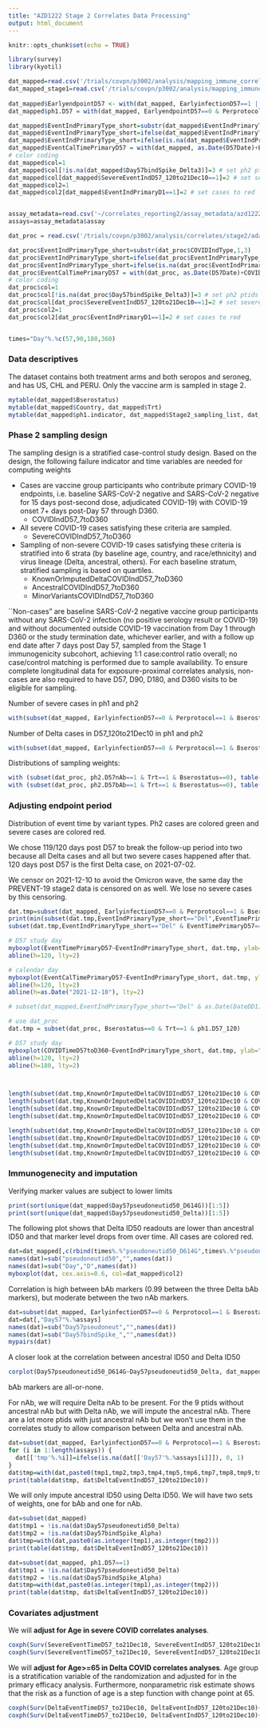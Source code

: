 ```yaml
---
title: "AZD1222 Stage 2 Correlates Data Processing"
output: html_document
---
```


```r
knitr::opts_chunk$set(echo = TRUE)

library(survey)
library(kyotil)

dat_mapped=read.csv('/trials/covpn/p3002/analysis/mapping_immune_correlates/stage2/adata/COVID_AstraZeneca_stage2_mapped_20240322.csv')
dat_mapped_stage1=read.csv('/trials/covpn/p3002/analysis/mapping_immune_correlates/stage1/adata/COVID_AstraZeneca_realdata_20221208.csv')
 
dat_mapped$EarlyendpointD57 <- with(dat_mapped, EarlyinfectionD57==1 | (EventIndPrimaryD1==1 & EventTimePrimaryD1 < NumberdaysD1toD57 + 7),1,0)
dat_mapped$ph1.D57 = with(dat_mapped, EarlyendpointD57==0 & Perprotocol==1 & EventTimePrimaryD57 >= 7)

dat_mapped$EventIndPrimaryType_short=substr(dat_mapped$EventIndPrimaryType,1,3)
dat_mapped$EventIndPrimaryType_short=ifelse(dat_mapped$EventIndPrimaryType_short=="", NA,dat_mapped$EventIndPrimaryType_short)
dat_mapped$EventIndPrimaryType_short=ifelse(is.na(dat_mapped$EventIndPrimaryType_short) & dat_mapped$EventIndPrimaryD1==1, "Unk",dat_mapped$EventIndPrimaryType_short)
dat_mapped$EventCalTimePrimaryD57 = with(dat_mapped, as.Date(D57Date)+EventTimePrimaryD57)
# color coding
dat_mapped$col=1
dat_mapped$col[!is.na(dat_mapped$Day57bindSpike_Delta3)]=3 # set ph2 ptids to green
dat_mapped$col[dat_mapped$SevereEventIndD57_120to21Dec10==1]=2 # set severe cases to red
dat_mapped$col2=1
dat_mapped$col2[dat_mapped$EventIndPrimaryD1==1]=2 # set cases to red


assay_metadata=read.csv('~/correlates_reporting2/assay_metadata/azd1222_stage2_assay_metadata.csv')
assays=assay_metadata$assay

dat_proc = read.csv('/trials/covpn/p3002/analysis/correlates/stage2/adata/azd1222_stage2_data_processed_20240409.csv')

dat_proc$EventIndPrimaryType_short=substr(dat_proc$COVIDIndType,1,3)
dat_proc$EventIndPrimaryType_short=ifelse(dat_proc$EventIndPrimaryType_short=="", NA,dat_proc$EventIndPrimaryType_short)
dat_proc$EventIndPrimaryType_short=ifelse(is.na(dat_proc$EventIndPrimaryType_short) & dat_proc$COVIDIndD1toD360                           ==1, "Unk",dat_proc$EventIndPrimaryType_short)
dat_proc$EventCalTimePrimaryD57 = with(dat_proc, as.Date(D57Date)+COVIDTimeD57toD360)
# color coding
dat_proc$col=1
dat_proc$col[!is.na(dat_proc$Day57bindSpike_Delta3)]=3 # set ph2 ptids to green
dat_proc$col[dat_proc$SevereEventIndD57_120to21Dec10==1]=2 # set severe cases to red
dat_proc$col2=1
dat_proc$col2[dat_proc$EventIndPrimaryD1==1]=2 # set cases to red


times="Day"%.%c(57,90,180,360)
```


### Data descriptives

The dataset contains both treatment arms and both seropos and seroneg, and has US, CHL and PERU. Only the vaccine arm is sampled in stage 2.
```r
mytable(dat_mapped$Bserostatus)
mytable(dat_mapped$Country, dat_mapped$Trt)
mytable(dat_mapped$ph1.indicator, dat_mapped$Stage2_sampling_list, dat_mapped$Trt)
```

### Phase 2 sampling design

The sampling design is a stratified case-control study design. Based on the design, the following failure indicator and time variables are needed for computing weights

* Cases are vaccine group participants who contribute primary COVID-19 endpoints, i.e. baseline SARS-CoV-2 negative and SARS-CoV-2 negative for 15 days post-second dose, adjudicated COVID-19) with COVID-19 onset 7+ days post-Day 57 through D360.
  * COVIDIndD57_7toD360
* All severe COVID-19 cases satisfying these criteria are sampled.  
  * SevereCOVIDIndD57_7toD360
* Sampling of non-severe COVID-19 cases satisfying these criteria is stratified into 6 strata (by baseline age, country, and race/ethnicity) and virus lineage (Delta, ancestral, others). For each baseline stratum, stratified sampling is based on quartiles. 
  * KnownOrImputedDeltaCOVIDIndD57_7toD360
  * AncestralCOVIDIndD57_7toD360
  * MinorVariantsCOVIDIndD57_7toD360


``Non-cases" are baseline SARS-CoV-2 negative vaccine group participants without any SARS-CoV-2 infection (no positive serology result or COVID-19) and without documented outside COVID-19 vaccination from Day 1 through D360 or the study termination date, whichever earlier, and with a follow up end date after 7 days post Day 57, sampled from the Stage 1 immunogenicity subcohort, achieving 1:1 case:control ratio overall; no case/control matching is performed due to sample availability.  To ensure complete longitudinal data for exposure-proximal correlates analysis, non-cases are also required to have D57, D90, D180, and D360 visits to be eligible for sampling.   


Number of severe cases in ph1 and ph2
```r
with(subset(dat_mapped, EarlyinfectionD57==0 & Perprotocol==1 & Bserostatus==0 & Trt==1), mytable(!is.na(Day57bindSpike_Delta3), SevereEventIndD57_120to21Dec10))
```

Number of Delta cases in D57_120to21Dec10 in ph1 and ph2
```r
with(subset(dat_mapped, EarlyinfectionD57==0 & Perprotocol==1 & Bserostatus==0 & Trt==1), mytable(!is.na(Day57bindSpike_Delta3), DeltaEventIndD57_120to21Dec10))
```


Distributions of sampling weights:
```r
with (subset(dat_proc, ph2.D57nAb==1 & Trt==1 & Bserostatus==0), table(ph2.D57nAb, Wstratum))
with (subset(dat_proc, ph2.D57bAb==1 & Trt==1 & Bserostatus==0), table(ph2.D57bAb, Wstratum))
```




### Adjusting endpoint period

Distribution of event time by variant types. Ph2 cases are colored green and severe cases are colored red.

We chose 119/120 days post D57 to break the follow-up period into two because all Delta cases and all but two severe cases happened after that. 120 days post D57 is the first Delta case, on 2021-07-02.

We censor on 2021-12-10 to avoid the Omicron wave, the same day the PREVENT-19 stage2 data is censored on as well. We lose no severe cases by this censoring.

```r
dat.tmp=subset(dat_mapped, EarlyinfectionD57==0 & Perprotocol==1 & Bserostatus==0 & Trt==1)
print(min(subset(dat.tmp,EventIndPrimaryType_short=="Del",EventTimePrimaryD57),na.rm=T))
subset(dat.tmp,EventIndPrimaryType_short=="Del" & EventTimePrimaryD57==120, EventCalTimePrimaryD57)
```


```r
# D57 study day
myboxplot(EventTimePrimaryD57~EventIndPrimaryType_short, dat.tmp, ylab="EventTimePrimary57", col=dat.tmp$col, cex.axis=0.8)
abline(h=120, lty=2) 

# calendar day
myboxplot(EventCalTimePrimaryD57~EventIndPrimaryType_short, dat.tmp, ylab="Event Calendar Time", col=dat.tmp$col, cex.axis=0.8)
abline(h=120, lty=2) 
abline(h=as.Date("2021-12-10"), lty=2) 

# subset(dat_mapped,EventIndPrimaryType_short=="Del" & as.Date(DateDD1)<as.Date("2021-01-01"), c(Subjectid, EventTimePrimaryDate, DateDD1))
```


```r

# use dat_proc
dat.tmp = subset(dat_proc, Bserostatus==0 & Trt==1 & ph1.D57_120)

# D57 study day
myboxplot(COVIDTimeD57toD360~EventIndPrimaryType_short, dat.tmp, ylab="EventTimePrimary57", col=dat.tmp$col, cex.axis=0.8)
abline(h=120, lty=2) 
abline(h=180, lty=2) 



length(subset(dat.tmp,KnownOrImputedDeltaCOVIDIndD57_120to21Dec10 & COVIDTimeD57to21Dec10<120 , c(Ptid), drop=T))
length(subset(dat.tmp,KnownOrImputedDeltaCOVIDIndD57_120to21Dec10 & COVIDTimeD57to21Dec10<150 , c(Ptid), drop=T))
length(subset(dat.tmp,KnownOrImputedDeltaCOVIDIndD57_120to21Dec10 & COVIDTimeD57to21Dec10<180 , c(Ptid), drop=T))
length(subset(dat.tmp,KnownOrImputedDeltaCOVIDIndD57_120to21Dec10 & COVIDTimeD57to21Dec10<304 , c(Ptid), drop=T))

length(subset(dat.tmp,KnownOrImputedDeltaCOVIDIndD57_120to21Dec10 & COVIDTimeD57to21Dec10<120 & ph2.D57_120nAb, c(Ptid), drop=T))
length(subset(dat.tmp,KnownOrImputedDeltaCOVIDIndD57_120to21Dec10 & COVIDTimeD57to21Dec10<150 & ph2.D57_120nAb , c(Ptid), drop=T))
length(subset(dat.tmp,KnownOrImputedDeltaCOVIDIndD57_120to21Dec10 & COVIDTimeD57to21Dec10<180 & ph2.D57_120nAb , c(Ptid), drop=T))
length(subset(dat.tmp,KnownOrImputedDeltaCOVIDIndD57_120to21Dec10 & COVIDTimeD57to21Dec10<304 & ph2.D57_120nAb , c(Ptid), drop=T))


```


### Immunogenecity and imputation

Verifying marker values are subject to lower limits
```r
print(sort(unique(dat_mapped$Day57pseudoneutid50_D614G))[1:5])
print(sort(unique(dat_mapped$Day57pseudoneutid50_Delta))[1:5])
```


The following plot shows that Delta ID50 readouts are lower than ancestral ID50 and that marker level drops from over time. All cases are colored red.
```r
dat=dat_mapped[,c(rbind(times%.%"pseudoneutid50_D614G",times%.%"pseudoneutid50_Delta"))]
names(dat)=sub("pseudoneutid50","",names(dat))
names(dat)=sub("Day","D",names(dat))
myboxplot(dat, cex.axis=0.6, col=dat_mapped$col2)
```



Correlation is high between bAb markers (0.99 between the three Delta bAb markers), but moderate between the two nAb markers.
```r
dat=subset(dat_mapped, EarlyinfectionD57==0 & Perprotocol==1 & Bserostatus==0 & Trt==1)
dat=dat[,"Day57"%.%assays]
names(dat)=sub("Day57pseudoneut","",names(dat))
names(dat)=sub("Day57bindSpike_","",names(dat))
mypairs(dat)
```

A closer look at the correlation between ancestral ID50 and Delta ID50

```r
corplot(Day57pseudoneutid50_D614G~Day57pseudoneutid50_Delta, dat_mapped, asp=1)
```

bAb markers are all-or-none. 

For nAb, we will require Delta nAb to be present. For the 9 ptids without ancestral nAb but with Delta nAb, we will impute the ancestral nAb. There are a lot more ptids with just ancestral nAb but we won't use them in the correlates study to allow comparison between Delta and ancestral nAb.
```r
dat=subset(dat_mapped, EarlyinfectionD57==0 & Perprotocol==1 & Bserostatus==0 & Trt==1)
for (i in 1:length(assays)) {
  dat[['tmp'%.%i]]=ifelse(is.na(dat[['Day57'%.%assays[i]]]), 0, 1)
}
dat$tmp=with(dat,paste0(tmp1,tmp2,tmp3,tmp4,tmp5,tmp6,tmp7,tmp8,tmp9,tmp10))
print(table(dat$tmp, dat$DeltaEventIndD57_120to21Dec10))
```

We will only impute ancestral ID50 using Delta ID50. We will have two sets of weights, one for bAb and one for nAb. 
```r
dat=subset(dat_mapped)
dat$tmp1 = !is.na(dat$Day57pseudoneutid50_Delta)
dat$tmp2 = !is.na(dat$Day57bindSpike_Alpha)
dat$tmp=with(dat,paste0(as.integer(tmp1),as.integer(tmp2)))
print(table(dat$tmp, dat$DeltaEventIndD57_120to21Dec10))
```

```r
dat=subset(dat_mapped, ph1.D57==1)
dat$tmp1 = !is.na(dat$Day57pseudoneutid50_Delta)
dat$tmp2 = !is.na(dat$Day57bindSpike_Alpha)
dat$tmp=with(dat,paste0(as.integer(tmp1),as.integer(tmp2)))
print(table(dat$tmp, dat$DeltaEventIndD57_120to21Dec10))
```



### Covariates adjustment


We will **adjust for Age in severe COVID correlates analyses**.
```r
coxph(Surv(SevereEventTimeD57_to21Dec10, SevereEventIndD57_120to21Dec10)~Age+risk_score, subset(dat_proc, ph1.D57_120==1 & Bserostatus==0 & Trt==1))
coxph(Surv(SevereEventTimeD57_to21Dec10, SevereEventIndD57_120to21Dec10)~Senior+risk_score, subset(dat_proc, ph1.D57_120==1 & Bserostatus==0 & Trt==1))
```


We will **adjust for Age>=65 in Delta COVID correlates analyses**. Age group is a stratification variable of the randomization and adjusted for in the primary efficacy analysis. Furthermore, nonparametric risk estimate shows that the risk as a function of age is a step function with change point at 65.


```r
coxph(Surv(DeltaEventTimeD57_to21Dec10, DeltaEventIndD57_120to21Dec10)~Age+risk_score, subset(dat_proc, ph1.D57_120==1 & Bserostatus==0 & Trt==1))
coxph(Surv(DeltaEventTimeD57_to21Dec10, DeltaEventIndD57_120to21Dec10)~Senior+risk_score, subset(dat_proc, ph1.D57_120==1 & Bserostatus==0 & Trt==1))
```